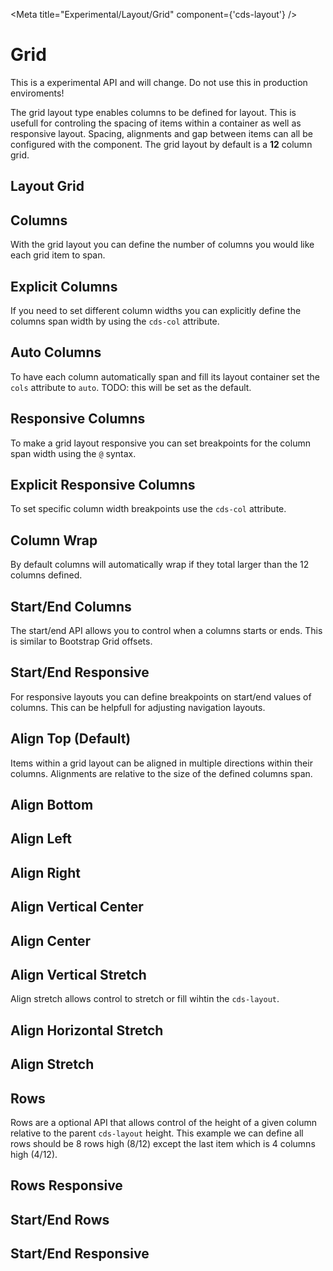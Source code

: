 
<Meta title="Experimental/Layout/Grid" component={'cds-layout'} />

# Grid

<cds-alert status="danger" closable="false">
  <cds-alert-content>This is a experimental API and will change. Do not use this in production enviroments!</cds-alert-content>
</cds-alert>
<br />

The grid layout type enables columns to be defined for layout. This is usefull
for controling the spacing of items within a container as well as responsive
layout. Spacing, alignments and gap between items can all be configured with
the component. The grid layout by default is a **12** column grid.

## Layout Grid
<Preview>
  <Story id="experimental-layout-stories--grid-layout" />
</Preview>

## Columns

With the grid layout you can define the number of columns you would like each
grid item to span.

<Preview>
  <Story id="experimental-layout-stories--grid-layout-columns" />
</Preview>

## Explicit Columns

If you need to set different column widths you can explicitly define the
columns span width by using the `cds-col` attribute.

<Preview>
  <Story id="experimental-layout-stories--grid-layout-columns-explicit" />
</Preview>

## Auto Columns

To have each column automatically span and fill its layout container set
the `cols` attribute to `auto`. TODO: this will be set as the default.

<Preview>
  <Story id="experimental-layout-stories--grid-layout-columns-auto" />
</Preview>

## Responsive Columns

To make a grid layout responsive you can set breakpoints for the column span
width using the `@` syntax.

<Preview >
  <Story id="experimental-layout-stories--grid-layout-columns-responsive" />
</Preview>

## Explicit Responsive Columns

To set specific column width breakpoints use the `cds-col` attribute.

<Preview>
  <Story id="experimental-layout-stories--grid-layout-columns-responsive-explicit" />
</Preview>

## Column Wrap

By default columns will automatically wrap if they total larger than the
12 columns defined.

<Preview>
  <Story id="experimental-layout-stories--grid-layout-columns-wrap" />
</Preview>

## Start/End Columns

The start/end API allows you to control when a columns starts or ends. This is
similar to Bootstrap Grid offsets.

<Preview>
  <Story id="experimental-layout-stories--grid-layout-columns-start-end" />
</Preview>

## Start/End Responsive

For responsive layouts you can define breakpoints on start/end values of
columns. This can be helpfull for adjusting navigation layouts.

<Preview>
  <Story id="experimental-layout-stories--grid-layout-columns-start-end-responsive" />
</Preview>

## Align Top (Default)

Items within a grid layout can be aligned in multiple directions within their columns.
Alignments are relative to the size of the defined columns span.

<Preview>
  <Story id="experimental-layout-stories--grid-layout-align-top" />
</Preview>

## Align Bottom
<Preview>
  <Story id="experimental-layout-stories--grid-layout-align-bottom" />
</Preview>

## Align Left
<Preview>
  <Story id="experimental-layout-stories--grid-layout-align-left" />
</Preview>

## Align Right
<Preview>
  <Story id="experimental-layout-stories--grid-layout-align-right" />
</Preview>

## Align Vertical Center
<Preview>
  <Story id="experimental-layout-stories--grid-layout-align-vertical-center" />
</Preview>

## Align Center
<Preview>
  <Story id="experimental-layout-stories--grid-layout-align-center" />
</Preview>

## Align Vertical Stretch

Align stretch allows control to stretch or fill wihtin the `cds-layout`.

<Preview>
  <Story id="experimental-layout-stories--grid-layout-align-vertical-stretch" />
</Preview>

## Align Horizontal Stretch
<Preview>
  <Story id="experimental-layout-stories--grid-layout-align-horizontal-stretch" />
</Preview>

## Align Stretch
<Preview>
  <Story id="experimental-layout-stories--grid-layout-align-stretch" />
</Preview>

## Rows

<!-- tbd on API and flexbox support -->
Rows are a optional API that allows control of the height of a given column
relative to the parent `cds-layout` height. This example we can define all rows
should be 8 rows high (8/12) except the last item which is 4 columns high (4/12).

<Preview>
  <Story id="experimental-layout-stories--grid-layout-rows" />
</Preview>

## Rows Responsive
<Preview>
  <Story id="experimental-layout-stories--grid-layout-rows-responsive" />
</Preview>

## Start/End Rows
<Preview>
  <Story id="experimental-layout-stories--grid-layout-rows-start-end" />
</Preview>

## Start/End Responsive
<Preview>
  <Story id="experimental-layout-stories--grid-layout-rows-start-end-responsive" />
</Preview>
